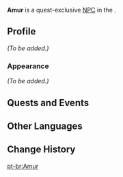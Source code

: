{{Meta
<!-- Remove this template after adding the missing info -->
|missing_NPC_profile  = yes
}}
{{Character Infobox
|type             = Quest NPC
|image            = NPC Amur.png
|region           = Sumeru
|location         = 
|affiliation      = 
|voiceEN          = 
|voiceCN          = 
|voiceJP          = 
}}
'''Amur''' is a quest-exclusive [[NPC]] in the {{Quest|Opening Festivities}}.

==Profile==
<!--detailed story/lore information goes here-->
''(To be added.)''

===Appearance===
''(To be added.)''

==Quests and Events==
{{Quests and Events}}

==Other Languages==
{{Other Languages
|default_hidden = 1
|en        = Amur
|zhs       = 阿木
|zhs_rm    = Āmù
|zht       = 阿木
|zht_rm    = Āmù
|zh_tl     = 
|ja        = アム
|ja_rm     = Amu
|ja_tl     = 
|ko        = 아무
|ko_rm     = 
|ko_tl     = 
|es        = Amur
|fr        = Amur
|ru        = Амур
|ru_tl     = 
|th        = Amur
|vi        = Amur
|de        = Amur
|id        = Amur
|pt        = Amur
|tr        = Amur
|it        = Amur
}}

==Change History==
{{Change History|3.6}}

[[pt-br:Amur]]